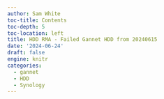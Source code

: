 ```yaml
---
author: Sam White
toc-title: Contents
toc-depth: 5
toc-location: left
title: HDD RMA - Failed Gannet HDD from 20240615
date: '2024-06-24'
draft: false
engine: knitr
categories: 
  - gannet
  - HDD
  - Synology
---
```

